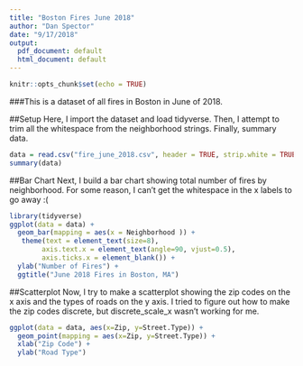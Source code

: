 ```yaml
---
title: "Boston Fires June 2018"
author: "Dan Spector"
date: "9/17/2018"
output:
  pdf_document: default
  html_document: default
---
```


```r
knitr::opts_chunk$set(echo = TRUE)
```

###This is a dataset of all fires in Boston in June of 2018.

##Setup
Here, I import the dataset and load tidyverse. Then, I attempt to trim all the whitespace from the neighborhood strings. Finally, summary data.

```r
data = read.csv("fire_june_2018.csv", header = TRUE, strip.white = TRUE)
summary(data)
```
##Bar Chart
Next, I build a bar chart showing total number of fires by neighborhood. For some reason, I can't get the whitespace in the x labels to go away :(
```r
library(tidyverse)
ggplot(data = data) +
  geom_bar(mapping = aes(x = Neighborhood )) +
   theme(text = element_text(size=8),
        axis.text.x = element_text(angle=90, vjust=0.5),
        axis.ticks.x = element_blank()) +
  ylab("Number of Fires") +
  ggtitle("June 2018 Fires in Boston, MA")
```

##Scatterplot
Now, I try to make a scatterplot showing the zip codes on the x axis and the types of roads on the y axis. I tried to figure out how to make the zip codes discrete, but discrete_scale_x wasn't working for me.
```r
ggplot(data = data, aes(x=Zip, y=Street.Type)) + 
  geom_point(mapping = aes(x=Zip, y=Street.Type)) +
  xlab("Zip Code") +
  ylab("Road Type")
```

